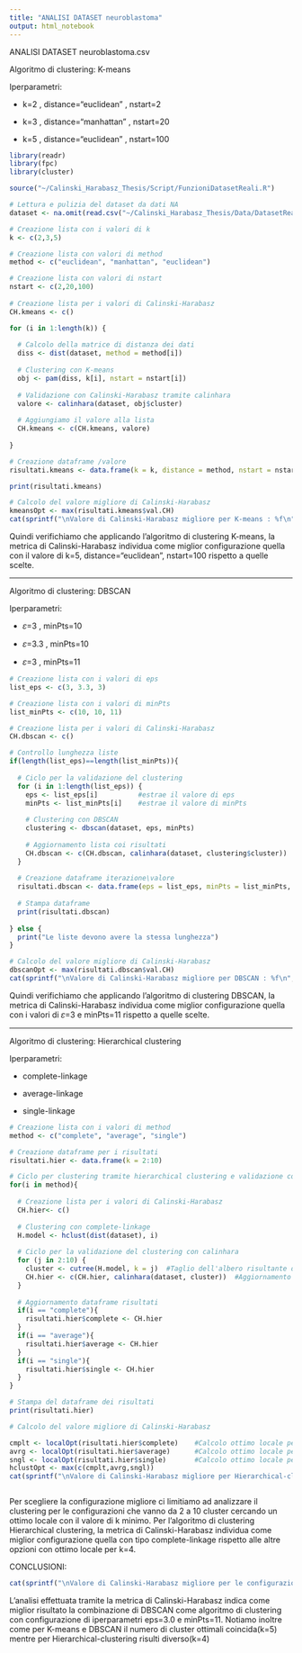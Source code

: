 ```yaml
---
title: "ANALISI DATASET neuroblastoma"
output: html_notebook
---
```


ANALISI DATASET neuroblastoma.csv

Algoritmo di clustering: K-means

Iperparametri:

-   k=2 , distance="euclidean" , nstart=2

-   k=3 , distance="manhattan" , nstart=20

-   k=5 , distance="euclidean" , nstart=100

```r
library(readr)
library(fpc)
library(cluster)

source("~/Calinski_Harabasz_Thesis/Script/FunzioniDatasetReali.R")

# Lettura e pulizia del dataset da dati NA
dataset <- na.omit(read.csv("~/Calinski_Harabasz_Thesis/Data/DatasetReali/10_7717_peerj_5665_dataYM2018_neuroblastoma.csv"))

# Creazione lista con i valori di k
k <- c(2,3,5)

# Creazione lista con valori di method
method <- c("euclidean", "manhattan", "euclidean")

# Creazione lista con valori di nstart
nstart <- c(2,20,100)
 
# Creazione lista per i valori di Calinski-Harabasz
CH.kmeans <- c()

for (i in 1:length(k)) {
  
  # Calcolo della matrice di distanza dei dati
  diss <- dist(dataset, method = method[i])
  
  # Clustering con K-means
  obj <- pam(diss, k[i], nstart = nstart[i])
  
  # Validazione con Calinski-Harabasz tramite calinhara
  valore <- calinhara(dataset, obj$cluster)
  
  # Aggiungiamo il valore alla lista
  CH.kmeans <- c(CH.kmeans, valore)
  
}

# Creazione dataframe /valore
risultati.kmeans <- data.frame(k = k, distance = method, nstart = nstart, val.CH = CH.kmeans)

print(risultati.kmeans)

# Calcolo del valore migliore di Calinski-Harabasz
kmeansOpt <- max(risultati.kmeans$val.CH)
cat(sprintf("\nValore di Calinski-Harabasz migliore per K-means : %f\n",kmeansOpt))

```

Quindi verifichiamo che applicando l'algoritmo di clustering K-means, la metrica di Calinski-Harabasz individua come miglior configurazione quella con il valore di k=5, distance="euclidean", nstart=100  rispetto a quelle scelte.

------------------------------------------------------------------------

Algoritmo di clustering: DBSCAN

Iperparametri:

-   𝜀=3 , minPts=10

-   𝜀=3.3 , minPts=10

-   𝜀=3 , minPts=11

```r

# Creazione lista con i valori di eps
list_eps <- c(3, 3.3, 3)

# Creazione lista con i valori di minPts
list_minPts <- c(10, 10, 11)

# Creazione lista per i valori di Calinski-Harabasz
CH.dbscan <- c()

# Controllo lunghezza liste
if(length(list_eps)==length(list_minPts)){
  
  # Ciclo per la validazione del clustering
  for (i in 1:length(list_eps)) { 
    eps <- list_eps[i]          #estrae il valore di eps
    minPts <- list_minPts[i]    #estrae il valore di minPts
    
    # Clustering con DBSCAN 
    clustering <- dbscan(dataset, eps, minPts)
    
    # Aggiornamento lista coi risultati
    CH.dbscan <- c(CH.dbscan, calinhara(dataset, clustering$cluster))
  }
  
  # Creazione dataframe iterazione\valore
  risultati.dbscan <- data.frame(eps = list_eps, minPts = list_minPts, val.CH = CH.dbscan)
  
  # Stampa dataframe 
  print(risultati.dbscan)
  
} else {
  print("Le liste devono avere la stessa lunghezza")  
}

# Calcolo del valore migliore di Calinski-Harabasz
dbscanOpt <- max(risultati.dbscan$val.CH)
cat(sprintf("\nValore di Calinski-Harabasz migliore per DBSCAN : %f\n",dbscanOpt))

```

Quindi verifichiamo che applicando l'algoritmo di clustering DBSCAN, la metrica di Calinski-Harabasz individua come miglior configurazione quella con i valori di 𝜀=3 e minPts=11 rispetto a quelle scelte.

------------------------------------------------------------------------

Algoritmo di clustering: Hierarchical clustering

Iperparametri:

-   complete-linkage

-   average-linkage

-   single-linkage

```r

# Creazione lista con i valori di method
method <- c("complete", "average", "single")

# Creazione dataframe per i risultati
risultati.hier <- data.frame(k = 2:10)

# Ciclo per clustering tramite hierarchical clustering e validazione con calinhara
for(i in method){
  
  # Creazione lista per i valori di Calinski-Harabasz 
  CH.hier<- c()
  
  # Clustering con complete-linkage
  H.model <- hclust(dist(dataset), i)
  
  # Ciclo per la validazione del clustering con calinhara
  for (j in 2:10) {
    cluster <- cutree(H.model, k = j)  #Taglio dell'albero risultante dal clustering
    CH.hier <- c(CH.hier, calinhara(dataset, cluster))  #Aggiornamento lista coi risultati
  }
  
  # Aggiornamento dataframe risultati
  if(i == "complete"){
    risultati.hier$complete <- CH.hier 
  }
  if(i == "average"){
    risultati.hier$average <- CH.hier 
  }
  if(i == "single"){
    risultati.hier$single <- CH.hier 
  }
}

# Stampa del dataframe dei risultati
print(risultati.hier)

# Calcolo del valore migliore di Calinski-Harabasz

cmplt <- localOpt(risultati.hier$complete)    #Calcolo ottimo locale per complete-link
avrg <- localOpt(risultati.hier$average)      #Calcolo ottimo locale per average-link
sngl <- localOpt(risultati.hier$single)       #Calcolo ottimo locale per single-link
hclustOpt <- max(c(cmplt,avrg,sngl))
cat(sprintf("\nValore di Calinski-Harabasz migliore per Hierarchical-clustering : %f\n",hclustOpt))



```

Per scegliere la configurazione migliore ci limitiamo ad analizzare il clustering per le configurazioni che vanno da 2 a 10 cluster cercando un ottimo locale con il valore di k minimo. Per l'algoritmo di clustering Hierarchical clustering, la metrica di Calinski-Harabasz individua come miglior configurazione quella con tipo complete-linkage rispetto alle altre opzioni con ottimo locale per k=4.

CONCLUSIONI:
```r
cat(sprintf("\nValore di Calinski-Harabasz migliore per le configurazioni analizzate : %f\n",max(c(kmeansOpt,dbscanOpt,hclustOpt))))
```

L'analisi effettuata tramite la metrica di Calinski-Harabasz indica come miglior risultato la combinazione di DBSCAN come algoritmo di clustering con configurazione di iperparametri eps=3.0 e minPts=11.
Notiamo inoltre come per K-means e DBSCAN il numero di cluster ottimali coincida(k=5) mentre per Hierarchical-clustering risulti diverso(k=4)

